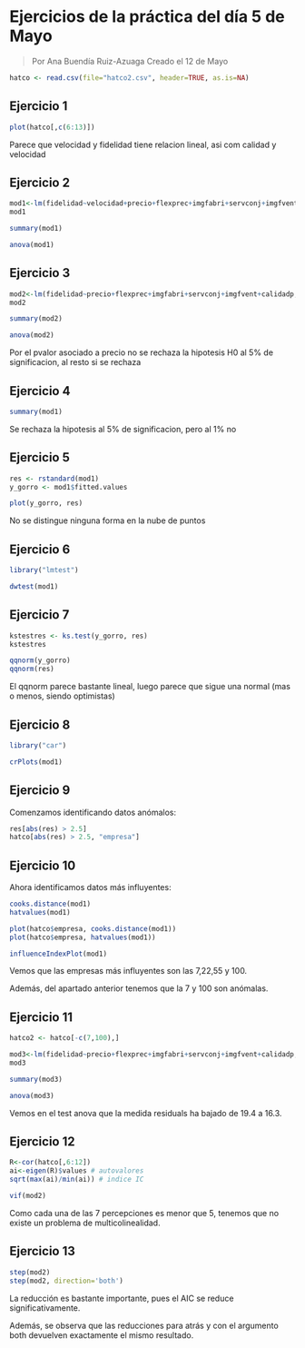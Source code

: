 # Ejercicios de la práctica del día 5 de Mayo

> Por Ana Buendía Ruiz-Azuaga
> Creado el 12 de Mayo

```r
hatco <- read.csv(file="hatco2.csv", header=TRUE, as.is=NA)
```

## Ejercicio 1

```r
plot(hatco[,c(6:13)])
```

Parece que velocidad y fidelidad tiene relacion lineal, asi com calidad y velocidad


## Ejercicio 2

```r
mod1<-lm(fidelidad~velocidad+precio+flexprec+imgfabri+servconj+imgfvent+calidadp,hatco)
mod1

summary(mod1)

anova(mod1)
```

## Ejercicio 3

```r
mod2<-lm(fidelidad~precio+flexprec+imgfabri+servconj+imgfvent+calidadp,hatco)
mod2

summary(mod2)

anova(mod2)
```

Por el pvalor asociado a precio no se rechaza la hipotesis H0 al 5% de significacion, al resto si se rechaza


## Ejercicio 4

```r
summary(mod1)
```

Se rechaza la hipotesis al 5% de significacion, pero al 1% no

## Ejercicio 5

```r
res <- rstandard(mod1)
y_gorro <- mod1$fitted.values

plot(y_gorro, res)
```

No se distingue ninguna forma en la nube de puntos

## Ejercicio 6

```r
library("lmtest")

dwtest(mod1)
```

## Ejercicio 7

```r
kstestres <- ks.test(y_gorro, res)
kstestres

qqnorm(y_gorro)
qqnorm(res)
```

El qqnorm parece bastante lineal, luego parece que sigue una normal (mas o menos, siendo optimistas)

## Ejercicio 8

```r
library("car")

crPlots(mod1)
```

## Ejercicio 9

Comenzamos identificando datos anómalos:

```r
res[abs(res) > 2.5]
hatco[abs(res) > 2.5, "empresa"]
```

## Ejercicio 10

Ahora identificamos datos más influyentes:

```r
cooks.distance(mod1)
hatvalues(mod1)

plot(hatco$empresa, cooks.distance(mod1))
plot(hatco$empresa, hatvalues(mod1))

influenceIndexPlot(mod1)
```

Vemos que las empresas más influyentes son las 7,22,55 y 100.

Además, del apartado anterior tenemos que la 7 y 100 son anómalas.

## Ejercicio 11

```r
hatco2 <- hatco[-c(7,100),]

mod3<-lm(fidelidad~precio+flexprec+imgfabri+servconj+imgfvent+calidadp,hatco2)
mod3

summary(mod3)

anova(mod3)

```

Vemos en el test anova que la medida residuals ha bajado de 19.4 a 16.3.

## Ejercicio 12

```r
R<-cor(hatco[,6:12])
ai<-eigen(R)$values # autovalores
sqrt(max(ai)/min(ai)) # indice IC

vif(mod2)
```

Como cada una de las 7 percepciones es menor que 5, tenemos que no existe un problema de multicolinealidad.

## Ejercicio 13

```r
step(mod2)
step(mod2, direction='both')
```

La reducción es bastante importante, pues el AIC se reduce significativamente.

Además, se observa que las reducciones para atrás y con el argumento both devuelven exactamente el mismo resultado.



